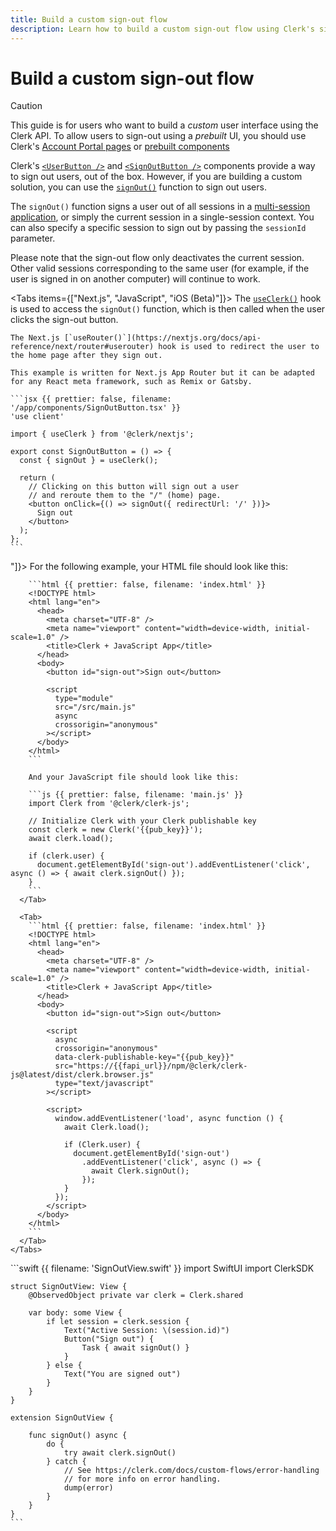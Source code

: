 ```yaml
---
title: Build a custom sign-out flow
description: Learn how to build a custom sign-out flow using Clerk's signOut() function.
---
```


# Build a custom sign-out flow

> [!CAUTION]
> This guide is for users who want to build a _custom_ user interface using the Clerk API. To allow users to sign-out using a _prebuilt_ UI, you should use Clerk's [Account Portal pages](/docs/account-portal/overview) or [prebuilt components](/docs/components/overview)

Clerk's [`<UserButton />`](/docs/components/user/user-button) and [`<SignOutButton />`](/docs/components/unstyled/sign-out-button) components provide a way to sign out users, out of the box. However, if you are building a custom solution, you can use the [`signOut()`](/docs/references/javascript/clerk/clerk#sign-out) function to sign out users.

The `signOut()` function signs a user out of all sessions in a [multi-session application](/docs/custom-flows/multi-session-applications), or simply the current session in a single-session context. You can also specify a specific session to sign out by passing the `sessionId` parameter.

Please note that the sign-out flow only deactivates the current session. Other valid sessions corresponding to the same user (for example, if the user is signed in on another computer) will continue to work.

<Tabs items={["Next.js", "JavaScript", "iOS (Beta)"]}>
  <Tab>
    The [`useClerk()`](/docs/references/react/use-clerk) hook is used to access the `signOut()` function, which is then called when the user clicks the sign-out button.

    The Next.js [`useRouter()`](https://nextjs.org/docs/api-reference/next/router#userouter) hook is used to redirect the user to the home page after they sign out.

    This example is written for Next.js App Router but it can be adapted for any React meta framework, such as Remix or Gatsby.

    ```jsx {{ prettier: false, filename: '/app/components/SignOutButton.tsx' }}
    'use client'

    import { useClerk } from '@clerk/nextjs';

    export const SignOutButton = () => {
      const { signOut } = useClerk();

      return (
        // Clicking on this button will sign out a user
        // and reroute them to the "/" (home) page.
        <button onClick={() => signOut({ redirectUrl: '/' })}>
          Sign out
        </button>
      );
    };
    ```
  </Tab>

  <Tab>
    <Tabs items={["NPM module", "<script>"]}>
      <Tab>
        For the following example, your HTML file should look like this:

        ```html {{ prettier: false, filename: 'index.html' }}
        <!DOCTYPE html>
        <html lang="en">
          <head>
            <meta charset="UTF-8" />
            <meta name="viewport" content="width=device-width, initial-scale=1.0" />
            <title>Clerk + JavaScript App</title>
          </head>
          <body>
            <button id="sign-out">Sign out</button>

            <script
              type="module"
              src="/src/main.js"
              async
              crossorigin="anonymous"
            ></script>
          </body>
        </html>
        ```

        And your JavaScript file should look like this:

        ```js {{ prettier: false, filename: 'main.js' }}
        import Clerk from '@clerk/clerk-js';

        // Initialize Clerk with your Clerk publishable key
        const clerk = new Clerk('{{pub_key}}');
        await clerk.load();

        if (clerk.user) {
          document.getElementById('sign-out').addEventListener('click', async () => { await clerk.signOut() });
        }
        ```
      </Tab>

      <Tab>
        ```html {{ prettier: false, filename: 'index.html' }}
        <!DOCTYPE html>
        <html lang="en">
          <head>
            <meta charset="UTF-8" />
            <meta name="viewport" content="width=device-width, initial-scale=1.0" />
            <title>Clerk + JavaScript App</title>
          </head>
          <body>
            <button id="sign-out">Sign out</button>

            <script
              async
              crossorigin="anonymous"
              data-clerk-publishable-key="{{pub_key}}"
              src="https://{{fapi_url}}/npm/@clerk/clerk-js@latest/dist/clerk.browser.js"
              type="text/javascript"
            ></script>

            <script>
              window.addEventListener('load', async function () {
                await Clerk.load();

                if (Clerk.user) {
                  document.getElementById('sign-out')
                    .addEventListener('click', async () => {
                      await Clerk.signOut();
                    });
                }
              });
            </script>
          </body>
        </html>
        ```
      </Tab>
    </Tabs>
  </Tab>

  <Tab>
    ```swift {{ filename: 'SignOutView.swift' }}
    import SwiftUI
    import ClerkSDK

    struct SignOutView: View {
        @ObservedObject private var clerk = Clerk.shared
        
        var body: some View {
            if let session = clerk.session {
                Text("Active Session: \(session.id)")
                Button("Sign out") {
                    Task { await signOut() }
                }
            } else {
                Text("You are signed out")
            }
        }
    }

    extension SignOutView {
        
        func signOut() async {
            do {
                try await clerk.signOut()
            } catch {
                // See https://clerk.com/docs/custom-flows/error-handling
                // for more info on error handling.
                dump(error)
            }
        }
    }
    ```
  </Tab>
</Tabs>
